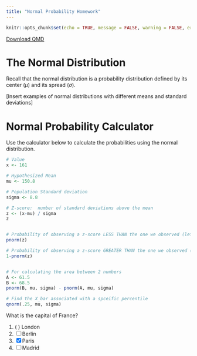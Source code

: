 ```yaml
---
title: "Normal Probability Homework"
---
```

```r
knitr::opts_chunk$set(echo = TRUE, message = FALSE, warning = FALSE, error = TRUE)
```
<a href="../Downloads/Practice/Normal_Probability_Homework.qmd" download="../Downloads/Practice/Normal_Probability_Homework.qmd" type="text/markdown" download class="button-download">
    Download QMD
</a>

# The Normal Distribution

Recall that the normal distribution is a probability distribution defined by its center ($\mu$) and its spread ($\sigma$).  

[Insert examples of normal distributions with different means and standard deviations]

# Normal Probability Calculator

Use the calculator below to calculate the probabilities using the normal distribution.

```r

# Value
x <- 161

# Hypothesized Mean
mu <- 150.8

# Population Standard deviation
sigma <- 8.8

# Z-score:  number of standard deviations above the mean
z <- (x-mu) / sigma
z


# Probability of observing a z-score LESS THAN the one we observed (left tail)
pnorm(z)

# Probability of observing a z-score GREATER THAN the one we observed (Right Tail)
1-pnorm(z)


# For calculating the area between 2 numbers
A <- 61.5
B <- 68.5
pnorm(B, mu, sigma) - pnorm(A, mu, sigma)

# Find the X_bar associated with a spceific percentile
qnorm(.25, mu, sigma)

```



::: {.quiz}
What is the capital of France?

1. ( ) London
2. [ ] Berlin
3. [x] Paris
4. [ ] Madrid
:::
